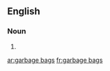 ==English==

===Noun===
{{head|en|plural|head=[[garbage]] [[bag]]s}}

# {{plural of|garbage bag|lang=en|nocat=1}}

[[ar:garbage bags]]
[[fr:garbage bags]]